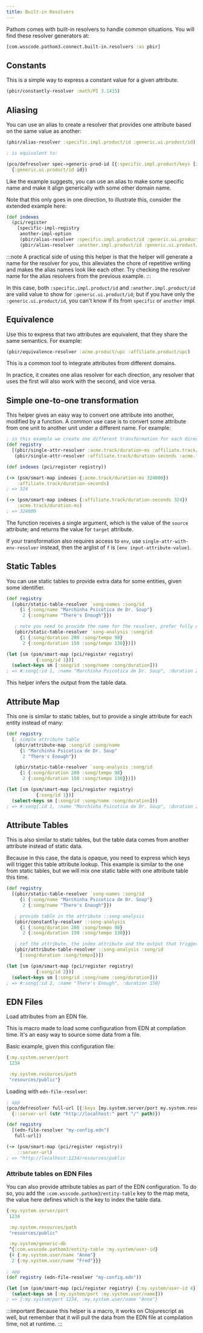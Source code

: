```yaml
---
title: Built-in Resolvers
---
```


Pathom comes with built-in resolvers to handle common situations. You will find these
resolver generators at:

```clojure
[com.wsscode.pathom3.connect.built-in.resolvers :as pbir]
```

## Constants

This is a simple way to express a constant value for a given attribute.

```clojure
(pbir/constantly-resolver :math/PI 3.1415)
```

## Aliasing

You can use an alias to create a resolver that provides one attribute based on the same
value as another:

```clojure
(pbir/alias-resolver :specific.impl.product/id :generic.ui.product/id)

; is equivalent to:

(pco/defresolver spec->generic-prod-id [{:specific.impl.product/keys [id]}]
  {:generic.ui.product/id id})
```

Like the example suggests, you can use an alias to make some specific name and make it align
generically with some other domain name.

Note that this only goes in one direction, to illustrate this, consider the extended
example here:

```clojure
(def indexes
  (pci/register
    [specific-impl-registry
     another-impl-option
     (pbir/alias-resolver :specific.impl.product/id :generic.ui.product/id)
     (pbir/alias-resolver :another.impl.product/id :generic.ui.product/id)]))
```

:::note
A practical side of using this helper is that the helper will generate a name for the
resolver for you, this alleviates the chore of repetitive writing and makes the alias
names look like each other. Try checking the resolver name for the alias resolvers
from the previous example.
:::

In this case, both `:specific.impl.product/id` and `:another.impl.product/id` are valid
value to show for `:generic.ui.product/id`; but if you have only the `:generic.ui.product/id`,
you can't know if its from `specific` or `another` impl.

## Equivalence

Use this to express that two attributes are equivalent, that they share the same semantics.
For example:

```clojure
(pbir/equivalence-resolver :acme.product/upc :affiliate.product/upc)
```

This is a common tool to integrate attributes from different domains.

In practice, it creates one alias resolver for each direction, any resolver that uses
the first will also work with the second, and vice versa.

## Simple one-to-one transformation

This helper gives an easy way to convert one attribute into another, modified by a
function. A common use case is to convert some attribute from one unit to another unit
under a different name. For example:

```clojure
; in this example we create one different transformation for each direction
(def registry
  [(pbir/single-attr-resolver :acme.track/duration-ms :affiliate.track/duration-seconds #(/ % 1000))
   (pbir/single-attr-resolver :affiliate.track/duration-seconds :acme.track/duration-ms #(* % 1000))])

(def indexes (pci/register registry))

(-> (psm/smart-map indexes {:acme.track/duration-ms 324000})
    :affiliate.track/duration-seconds)
; => 324

(-> (psm/smart-map indexes {:affiliate.track/duration-seconds 324})
    :acme.track/duration-ms)
; => 324000
```

The function receives a single argument, which is the value of the `source` attribute;
and returns the value for `target` attribute.

If your transformation also requires access to `env`, use `single-attr-with-env-resolver`
instead, then the arglist of `f` is `[env input-attribute-value]`.

## Static Tables

You can use static tables to provide extra data for some entities, given some identifier.

```clojure
(def registry
  [(pbir/static-table-resolver `song-names :song/id
     {1 {:song/name "Marchinha Psicotica de Dr. Soup"}
      2 {:song/name "There's Enough"}})

   ; note you need to provide the name for the resolver, prefer fully qualified symbols
   (pbir/static-table-resolver `song-analysis :song/id
     {1 {:song/duration 280 :song/tempo 98}
      2 {:song/duration 150 :song/tempo 130}})])

(let [sm (psm/smart-map (pci/register registry)
           {:song/id 1})]
  (select-keys sm [:song/id :song/name :song/duration]))
; => #:song{:id 1, :name "Marchinha Psicotica de Dr. Soup", :duration 280}
```

This helper infers the output from the table data.

## Attribute Map

This one is similar to static tables, but to provide a single attribute for each entity
instead of many:

```clojure
(def registry
  [; simple attribute table
   (pbir/attribute-map :song/id :song/name
     {1 "Marchinha Psicotica de Dr. Soup"
      2 "There's Enough"})

   (pbir/static-table-resolver `song-analysis :song/id
     {1 {:song/duration 280 :song/tempo 98}
      2 {:song/duration 150 :song/tempo 130}})])

(let [sm (psm/smart-map (pci/register registry)
           {:song/id 1})]
  (select-keys sm [:song/id :song/name :song/duration]))
; => #:song{:id 1, :name "Marchinha Psicotica de Dr. Soup", :duration 280}
```

## Attribute Tables

This is also similar to static tables, but the table data comes from another attribute instead
of static data.

Because in this case, the data is opaque, you need to express which keys will trigger
this table attribute lookup. This example is similar to the one from static tables, but
we will mix one static table with one attribute table this time.

```clojure
(def registry
  [(pbir/static-table-resolver `song-names :song/id
     {1 {:song/name "Marchinha Psicotica de Dr. Soup"}
      2 {:song/name "There's Enough"}})

   ; provide table in the attribute ::song-analysis
   (pbir/constantly-resolver ::song-analysis
     {1 {:song/duration 280 :song/tempo 98}
      2 {:song/duration 150 :song/tempo 130}})

   ; ref the attribute, the index attribute and the output that triggers this resolver
   (pbir/attribute-table-resolver ::song-analysis :song/id
     [:song/duration :song/tempo])])

(let [sm (psm/smart-map (pci/register registry)
           {:song/id 2})]
  (select-keys sm [:song/id :song/name :song/duration]))
; => #:song{:id 2, :name "There's Enough", :duration 150}
```

## EDN Files

Load attributes from an EDN file.

This is macro made to load some configuration from EDN at compilation time. It's an
easy way to source some data from a file.

Basic example, given this configuration file:

```clojure title="my-config.edn"
{:my.system.server/port
 1234

 :my.system.resources/path
 "resources/public"}
```

Loading with `edn-file-resolver`:

```clojure
; app
(pco/defresolver full-url [{:keys [my.system.server/port my.system.resource/path]}]
  {::server-url (str "http://localhost:" port "/" path)})

(def registry
  [(edn-file-resolver "my-config.edn")
   full-url])

(-> (psm/smart-map (pci/register registry))
    ::server-url)
; => "http://localhost:1234/resources/public
```

### Attribute tables on EDN Files

You can also provide attribute tables as part of the EDN configuration. To do so, you
add the `:com.wsscode.pathom3/entity-table` key to the map meta, the value here defines
which is the key to index the table data.

```clojure title="my-config-with-table.edn"
{:my.system.server/port
 1234

 :my.system.resources/path
 "resources/public"

 :my.system/generic-db
 ^{:com.wsscode.pathom3/entity-table :my.system/user-id}
 {4 {:my.system.user/name "Anne"}
  2 {:my.system.user/name "Fred"}}}
```

```clojure
; app
(def registry (edn-file-resolver "my-config.edn"))

(let [sm (psm/smart-map (pci/register registry) {:my.system/user-id 4})]
  (select-keys sm [:my.system/port :my.system.user/name]))
; => {:my.system/port 1234, :my.system.user/name "Anne"}
```

:::important
Because this helper is a macro, it works on Clojurescript as well, but remember that
it will pull the data from the EDN file at compilation time, not at runtime.
:::
